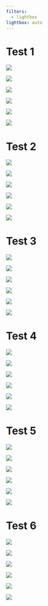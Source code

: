 ```yaml
---
filters:
  - lightbox
lightbox: auto
---
```


# Test 1

::: {layout="[[1, 1], [1]]"}
![](images/watermark/amblyrhynchus_cristatus_watermarked.jpg){group="my-gallery"}

![](images/watermark/california_sea_lion_watermarked.jpg){group="my-gallery"}

![](images/watermark/conolophus_subcristalus_watermarked.jpg){group="my-gallery"}

![](images/watermark/iguana_iguana_watermarked.jpg){group="my-gallery"}

![](images/watermark/IMG_0110_watermarked.jpg){group="my-gallery"}

![](images/watermark/IMG_3895_watermarked.jpg){group="my-gallery"}
:::

# Test 2

::: {layout="[[2, 1], [1]]"}
![](images/watermark/amblyrhynchus_cristatus_watermarked.jpg){group="my-gallery"}

![](images/watermark/california_sea_lion_watermarked.jpg){group="my-gallery"}

![](images/watermark/conolophus_subcristalus_watermarked.jpg){group="my-gallery"}

![](images/watermark/iguana_iguana_watermarked.jpg){group="my-gallery"}

![](images/watermark/IMG_0110_watermarked.jpg){group="my-gallery"}

![](images/watermark/IMG_3895_watermarked.jpg){group="my-gallery"}
:::

# Test 3

::: {layout="[[1, 2], [1]]"}
![](images/watermark/amblyrhynchus_cristatus_watermarked.jpg){group="my-gallery"}

![](images/watermark/california_sea_lion_watermarked.jpg){group="my-gallery"}

![](images/watermark/conolophus_subcristalus_watermarked.jpg){group="my-gallery"}

![](images/watermark/iguana_iguana_watermarked.jpg){group="my-gallery"}

![](images/watermark/IMG_0110_watermarked.jpg){group="my-gallery"}

![](images/watermark/IMG_3895_watermarked.jpg){group="my-gallery"}
:::

# Test 4

::: {layout="[[1, 1], [2]]"}
![](images/watermark/amblyrhynchus_cristatus_watermarked.jpg){group="my-gallery"}

![](images/watermark/california_sea_lion_watermarked.jpg){group="my-gallery"}

![](images/watermark/conolophus_subcristalus_watermarked.jpg){group="my-gallery"}

![](images/watermark/iguana_iguana_watermarked.jpg){group="my-gallery"}

![](images/watermark/IMG_0110_watermarked.jpg){group="my-gallery"}

![](images/watermark/IMG_3895_watermarked.jpg){group="my-gallery"}
:::

# Test 5

::: {layout="[[2], [2]]"}
![](images/watermark/amblyrhynchus_cristatus_watermarked.jpg){group="my-gallery"}

![](images/watermark/california_sea_lion_watermarked.jpg){group="my-gallery"}

![](images/watermark/conolophus_subcristalus_watermarked.jpg){group="my-gallery"}

![](images/watermark/iguana_iguana_watermarked.jpg){group="my-gallery"}

![](images/watermark/IMG_0110_watermarked.jpg){group="my-gallery"}

![](images/watermark/IMG_3895_watermarked.jpg){group="my-gallery"}
:::

# Test 6

::: {layout="[[1, 1], [1, 1]]"}
![](images/watermark/amblyrhynchus_cristatus_watermarked.jpg){group="my-gallery"}

![](images/watermark/california_sea_lion_watermarked.jpg){group="my-gallery"}

![](images/watermark/conolophus_subcristalus_watermarked.jpg){group="my-gallery"}

![](images/watermark/iguana_iguana_watermarked.jpg){group="my-gallery"}

![](images/watermark/IMG_0110_watermarked.jpg){group="my-gallery"}

![](images/watermark/IMG_3895_watermarked.jpg){group="my-gallery"}
:::
